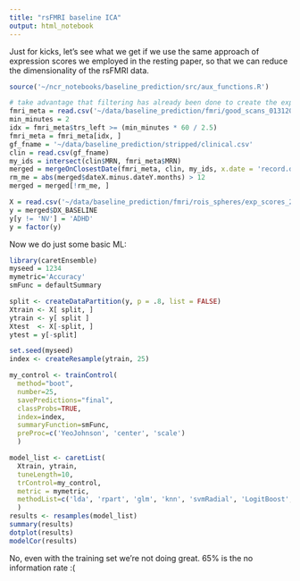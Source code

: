 ```yaml
---
title: "rsFMRI baseline ICA"
output: html_notebook
---
```


Just for kicks, let's see what we get if we use the same approach of expression scores we employed in the resting paper, so that we can reduce the dimensionality of the rsFMRI data.

```r
source('~/ncr_notebooks/baseline_prediction/src/aux_functions.R')

# take advantage that filtering has already been done to create the expression scores
fmri_meta = read.csv('~/data/baseline_prediction/fmri/good_scans_01312017.csv')
min_minutes = 2
idx = fmri_meta$trs_left >= (min_minutes * 60 / 2.5)
fmri_meta = fmri_meta[idx, ]
gf_fname = '~/data/baseline_prediction/stripped/clinical.csv'
clin = read.csv(gf_fname)
my_ids = intersect(clin$MRN, fmri_meta$MRN)
merged = mergeOnClosestDate(fmri_meta, clin, my_ids, x.date = 'record.date.collected...Scan')
rm_me = abs(merged$dateX.minus.dateY.months) > 12
merged = merged[!rm_me, ]

X = read.csv('~/data/baseline_prediction/fmri/rois_spheres/exp_scores_274merged_1KNaNZeroed.csv', header=F)
y = merged$DX_BASELINE
y[y != 'NV'] = 'ADHD'
y = factor(y)
```

Now we do just some basic ML:

```r
library(caretEnsemble)
myseed = 1234
mymetric='Accuracy'
smFunc = defaultSummary

split <- createDataPartition(y, p = .8, list = FALSE)
Xtrain <- X[ split, ]
ytrain <- y[ split ]
Xtest  <- X[-split, ]
ytest = y[-split]

set.seed(myseed)
index <- createResample(ytrain, 25)

my_control <- trainControl(
  method="boot",
  number=25,
  savePredictions="final",
  classProbs=TRUE,
  index=index,
  summaryFunction=smFunc,
  preProc=c('YeoJohnson', 'center', 'scale')
  )

model_list <- caretList(
  Xtrain, ytrain,
  tuneLength=10,
  trControl=my_control,
  metric = mymetric,
  methodList=c('lda', 'rpart', 'glm', 'knn', 'svmRadial', 'LogitBoost', 'rf', 'xgbTree')
  )
results <- resamples(model_list)
summary(results)
dotplot(results)
modelCor(results)
```

No, even with the training set we're not doing great. 65% is the no information rate :(


